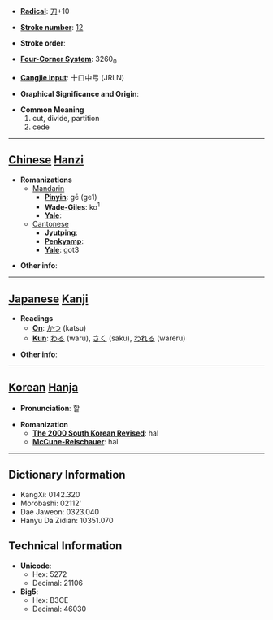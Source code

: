 * '''[[Wiktionary:Chinese radical index| Radical]]''': [[Wiktionary:Chinese radical index 刀|刀]]+10

* '''[[Wiktionary:Chinese total strokes index|Stroke number]]''': [[Wiktionary:Chinese total strokes index 12|12]]

* '''Stroke order''': 

* '''[[Wiktionary:Chinese four corner index|Four-Corner System]]''': 3260<sub>0</sub>

* '''[[Wiktionary:Chinese Cangjie index|Cangjie input]]''': 十口中弓 (JRLN)

* '''Graphical Significance and Origin''': 

* '''Common Meaning'''
*#cut, divide, partition
*# cede


----

== [[Chinese]] [[Hanzi]] ==

* '''Romanizations'''
** [[Mandarin]]
*** '''[[Pinyin]]''': gē (ge1)
*** '''[[Wade-Giles]]''': ko<sup>1</sup>
*** '''[[Yale]]''': 
**[[Cantonese]]
***'''[[Jyutping]]''':
***'''[[Penkyamp]]''': 
***'''[[Yale]]''': got3

* '''Other info''': 

----

== [[Japanese]] [[Kanji]] ==

* '''Readings'''
** '''[[On]]''': [[かつ]] (katsu)
** '''[[Kun]]''': [[わる]] (waru), [[さく]] (saku), [[われる]] (wareru)

* '''Other info''':  

----

== [[Korean]] [[Hanja]] ==

* '''Pronunciation''': 할

* '''Romanization'''
** '''[[The 2000 South Korean Revised Romanization|The 2000 South Korean Revised]]''': hal
** '''[[McCune-Reischauer]]''': hal

----

== Dictionary Information ==

* KangXi: 0142.320
* Morobashi: 02112'
* Dae Jaweon: 0323.040
* Hanyu Da Zidian: 10351.070

== Technical Information ==

* '''Unicode''':
** Hex: 5272
** Decimal: 21106
* '''Big5''':
** Hex: B3CE
** Decimal: 46030